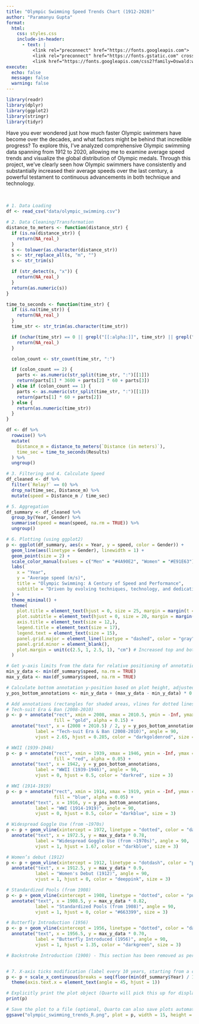 ```yaml
---
title: "Olympic Swimming Speed Trends Chart (1912-2020)"
author: "Paramanyu Gupta"
format:
  html:
    css: styles.css
    include-in-header:
      - text: |
          <link rel="preconnect" href="https://fonts.googleapis.com">
          <link rel="preconnect" href="https://fonts.gstatic.com" crossorigin>
          <link href="https://fonts.googleapis.com/css2?family=Oswald:wght@400;700&family=Roboto:wght@400;700&display=swap" rel="stylesheet">
execute:
  echo: false
  message: false
  warning: false
---
```


```r
library(readr)
library(dplyr)
library(ggplot2)
library(stringr)
library(tidyr)
```

Have you ever wondered just how much faster Olympic swimmers have become over the decades, and what factors might be behind that incredible progress? To explore this, I've analyzed comprehensive Olympic swimming data spanning from 1912 to 2020, allowing me to examine average speed trends and visualize the global distribution of Olympic medals. Through this project, we've clearly seen how Olympic swimmers have consistently and substantially increased their average speeds over the last century, a powerful testament to continuous advancements in both technique and technology.

<br>

```r
# 1. Data Loading
df <- read_csv("data/olympic_swimming.csv")
```

```r
# 2. Data Cleaning/Transformation
distance_to_meters <- function(distance_str) {
  if (is.na(distance_str)) {
    return(NA_real_)
  }
  s <- tolower(as.character(distance_str))
  s <- str_replace_all(s, "m", "")
  s <- str_trim(s)

  if (str_detect(s, "x")) {
    return(NA_real_)
  }
  return(as.numeric(s))
}

time_to_seconds <- function(time_str) {
  if (is.na(time_str)) {
    return(NA_real_)
  }
  time_str <- str_trim(as.character(time_str))

  if (nchar(time_str) == 0 || grepl("[[:alpha:]]", time_str) || grepl(" ", time_str)) {
    return(NA_real_)
  }

  colon_count <- str_count(time_str, ":")

  if (colon_count == 2) {
    parts <- as.numeric(str_split(time_str, ":")[[1]])
    return(parts[1] * 3600 + parts[2] * 60 + parts[3])
  } else if (colon_count == 1) {
    parts <- as.numeric(str_split(time_str, ":")[[1]])
    return(parts[1] * 60 + parts[2])
  } else {
    return(as.numeric(time_str))
  }
}

df <- df %>%
  rowwise() %>%
  mutate(
    Distance_m = distance_to_meters(`Distance (in meters)`),
    time_sec = time_to_seconds(Results)
  ) %>%
  ungroup()
```

```r
# 3. Filtering and 4. Calculate Speed
df_cleaned <- df %>%
  filter(`Relay?` == 0) %>%
  drop_na(time_sec, Distance_m) %>%
  mutate(speed = Distance_m / time_sec)
```

```r
# 5. Aggregation
df_summary <- df_cleaned %>%
  group_by(Year, Gender) %>%
  summarise(speed = mean(speed, na.rm = TRUE)) %>%
  ungroup()
```

```r
# 6. Plotting (using ggplot2)
p <- ggplot(df_summary, aes(x = Year, y = speed, color = Gender)) +
  geom_line(aes(linetype = Gender), linewidth = 1) +
  geom_point(size = 2) +
  scale_color_manual(values = c("Men" = "#4A90E2", "Women" = "#E91E63")) +
  labs(
    x = "Year",
    y = "Average speed (m/s)",
    title = "Olympic Swimming: A Century of Speed and Performance",
    subtitle = "Driven by evolving techniques, technology, and dedication, speeds consistently improved."
  ) +
  theme_minimal() +
  theme(
    plot.title = element_text(hjust = 0, size = 25, margin = margin(t = 20, b = 10)),
    plot.subtitle = element_text(hjust = 0, size = 20, margin = margin(b = 20)),
    axis.title = element_text(size = 12,),
    legend.title = element_text(size = 17),
    legend.text = element_text(size = 15),
    panel.grid.major = element_line(linetype = "dashed", color = "gray"),
    panel.grid.minor = element_blank(),
    plot.margin = unit(c(2.5, 1, 2.5, 1), "cm") # Increased top and bottom margins for more space
  )

# Get y-axis limits from the data for relative positioning of annotations
min_y_data <- min(df_summary$speed, na.rm = TRUE)
max_y_data <- max(df_summary$speed, na.rm = TRUE)

# Calculate bottom annotation y-position based on plot height, adjusted to prevent cutoff
y_pos_bottom_annotations <- min_y_data + (max_y_data - min_y_data) * 0.05 # Increased from 0.02 to 0.05

# Add annotations (rectangles for shaded areas, vlines for dotted lines)
# Tech-suit Era & Ban (2008-2010)
p <- p + annotate("rect", xmin = 2008, xmax = 2010.5, ymin = -Inf, ymax = Inf,
                  fill = "gold", alpha = 0.15) +
  annotate("text", x = (2008 + 2010.5) / 2, y = y_pos_bottom_annotations,
           label = "Tech-suit Era & Ban (2008-2010)", angle = 90,
           vjust = 2.65, hjust = 0.285, color = "darkgoldenrod", size = 3)

# WWII (1939-1946)
p <- p + annotate("rect", xmin = 1939, xmax = 1946, ymin = -Inf, ymax = Inf,
                  fill = "red", alpha = 0.05) +
  annotate("text", x = 1942, y = y_pos_bottom_annotations,
           label = "WWII (1939-1946)", angle = 90,
           vjust = 0, hjust = 0.5, color = "darkred", size = 3)

# WWI (1914-1919)
p <- p + annotate("rect", xmin = 1914, xmax = 1919, ymin = -Inf, ymax = Inf,
                  fill = "blue", alpha = 0.05) +
  annotate("text", x = 1916, y = y_pos_bottom_annotations,
           label = "WWI (1914-1919)", angle = 90,
           vjust = 0, hjust = 0.5, color = "darkblue", size = 3)

# Widespread Goggle Use (from ~1970s)
p <- p + geom_vline(xintercept = 1972, linetype = "dotted", color = "darkblue", linewidth = 0.8) +
  annotate("text", x = 1972.5, y = max_y_data * 0.78,
           label = "Widespread Goggle Use (from ~1970s)", angle = 90,
           vjust = 1, hjust = 1.67, color = "darkblue", size = 3)

# Women’s debut (1912)
p <- p + geom_vline(xintercept = 1912, linetype = "dotdash", color = "pink", linewidth = 0.8) +
  annotate("text", x = 1912.5, y = max_y_data * 0.9,
           label = "Women's Debut (1912)", angle = 90,
           vjust = 1, hjust = 0, color = "deeppink", size = 3)

# Standardized Pools (from 1908)
p <- p + geom_vline(xintercept = 1908, linetype = "dotted", color = "purple", linewidth = 0.8) +
  annotate("text", x = 1908.5, y = max_y_data * 0.82,
           label = "Standardized Pools (from 1908)", angle = 90,
           vjust = 1, hjust = 0, color = "#663399", size = 3)

# Butterfly Introduction (1956)
p <- p + geom_vline(xintercept = 1956, linetype = "dotted", color = "darkgreen", linewidth = 0.8) +
  annotate("text", x = 1956.5, y = max_y_data * 0.70,
           label = "Butterfly Introduced (1956)", angle = 90,
           vjust = 1, hjust = 1.35, color = "darkgreen", size = 3)

# Backstroke Introduction (1900) - This section has been removed as per your request.


# 7. X-axis ticks modification (label every 10 years, starting from a clean decade)
p <- p + scale_x_continuous(breaks = seq(floor(min(df_summary$Year) / 10) * 10, ceiling(max(df_summary$Year) / 10) * 10, by = 10)) +
  theme(axis.text.x = element_text(angle = 45, hjust = 1))

# Explicitly print the plot object (Quarto will pick this up for display)
print(p)

# Save the plot to a file (optional, Quarto can also save plots automatically)
ggsave("olympic_swimming_trends_R.png", plot = p, width = 15, height = 8, units = "in")
```
